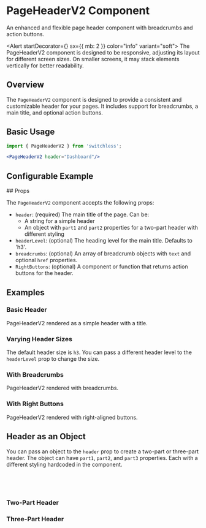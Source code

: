 

<Meta of={PageHeaderV2Stories} />

# PageHeaderV2 Component

<Subtitle>
  An enhanced and flexible page header component with breadcrumbs and action buttons.
</Subtitle>

<Alert startDecorator={<InfoIcon />} sx={{ mb: 2 }} color="info" variant="soft">
  The PageHeaderV2 component is designed to be responsive, adjusting its layout for different screen sizes. On smaller screens, it may stack elements vertically for better readability.
</Alert>

## Overview

The `PageHeaderV2` component is designed to provide a consistent and customizable header for your pages. It includes support for breadcrumbs, a main title, and optional action buttons.

## Basic Usage




```jsx
import { PageHeaderV2 } from 'switchless';

<PageHeaderV2 header="Dashboard"/>
```

## Configurable Example

<Primary />

<Controls />
## Props

The `PageHeaderV2` component accepts the following props:

- `header`: (required) The main title of the page. Can be:
  - A string for a simple header
  - An object with `part1` and `part2` properties for a two-part header with different styling
- `headerLevel`: (optional) The heading level for the main title. Defaults to 'h3'.
- `breadcrumbs`: (optional) An array of breadcrumb objects with `text` and optional `href` properties.
- `RightButtons`: (optional) A component or function that returns action buttons for the header.

## Examples

### Basic Header

<Canvas of={PageHeaderV2Stories.Default} />

PageHeaderV2 rendered as a simple header with a title.

### Varying Header Sizes


<Canvas of={PageHeaderV2Stories.VaryingHeaderSizes} />

The default header size is `h3`. You can pass a different header level to the `headerLevel` prop to change the size.

### With Breadcrumbs

<Canvas of={PageHeaderV2Stories.WithBreadcrumbs} />

PageHeaderV2 rendered with breadcrumbs.

### With Right Buttons

<Canvas of={PageHeaderV2Stories.WithRightButtons} />

PageHeaderV2 rendered with right-aligned buttons.


## Header as an Object
You can pass an object to the `header` prop to create a two-part or three-part header.
The object can have `part1`, `part2`, and `part3` properties. Each with a different styling hardcoded in the component.

```jsx
<PageHeaderV2 
header={{ part1: 'Three ', part2: 'Part', part3: 'Header' }} 
/>

```

### Two-Part Header

<Canvas of={PageHeaderV2Stories.TwoPartHeader} />



### Three-Part Header

<Canvas of={PageHeaderV2Stories.ThreePartHeader} />





